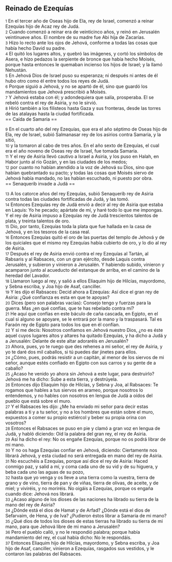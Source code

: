 == Reinado de Ezequías ==

{{anchor|1}} <small>1</small> En el tercer año de Oseas hijo de Ela, rey de Israel, comenzó a reinar Ezequías hijo de Acaz rey de Judá.<br>
{{anchor|2}} <small>2</small> Cuando comenzó a reinar era de veinticinco años, y reinó en Jerusalén veintinueve años. El nombre de su madre fue Abi hija de Zacarías.<br>
{{anchor|3}} <small>3</small> Hizo lo recto ante los ojos de Jehová, conforme a todas las cosas que había hecho David su padre.<br>
{{anchor|4}} <small>4</small> El quitó los lugares altos, y quebró las imágenes, y cortó los símbolos de Asera, e hizo pedazos la serpiente de bronce que había hecho Moisés, porque hasta entonces le quemaban incienso los hijos de Israel; y la llamó Nehustán.<br>
{{anchor|5}} <small>5</small> En Jehová Dios de Israel puso su esperanza; ni después ni antes de él hubo otro como él entre todos los reyes de Judá.<br>
{{anchor|6}} <small>6</small> Porque siguió a Jehová, y no se apartó de él, sino que guardó los mandamientos que Jehová prescribió a Moisés.<br>
{{anchor|7}} <small>7</small> Y Jehová estaba con él; y adondequiera que salía, prosperaba. El se rebeló contra el rey de Asiria, y no le sirvió.<br>
{{anchor|8}} <small>8</small> Hirió también a los filisteos hasta Gaza y sus fronteras, desde las torres de las atalayas hasta la ciudad fortificada.<br>
== Caída de Samaria ==

{{anchor|9}} <small>9</small> En el cuarto año del rey Ezequías, que era el año séptimo de Oseas hijo de Ela, rey de Israel, subió Salmanasar rey de los asirios contra Samaria, y la sitió,<br>
{{anchor|10}} <small>10</small> y la tomaron al cabo de tres años. En el año sexto de Ezequías, el cual era el año noveno de Oseas rey de Israel, fue tomada Samaria.<br>
{{anchor|11}} <small>11</small> Y el rey de Asiria llevó cautivo a Israel a Asiria, y los puso en Halah, en Habor junto al río Gozán, y en las ciudades de los medos;<br>
{{anchor|12}} <small>12</small> por cuanto no habían atendido a la voz de Jehová su Dios, sino que habían quebrantado su pacto; y todas las cosas que Moisés siervo de Jehová había mandado, no las habían escuchado, ni puesto por obra.<br>
== Senaquerib invade a Judá ==

{{anchor|13}} <small>13</small> A los catorce años del rey Ezequías, subió Senaquerib rey de Asiria contra todas las ciudades fortificadas de Judá, y las tomó.<br>
{{anchor|14}} <small>14</small> Entonces Ezequías rey de Judá envió a decir al rey de Asiria que estaba en Laquis: Yo he pecado; apártate de mí, y haré todo lo que me impongas. Y el rey de Asiria impuso a Ezequías rey de Judá trescientos talentos de plata,  y treinta talentos de oro.<br>
{{anchor|15}} <small>15</small> Dio, por tanto, Ezequías toda la plata que fue hallada en la casa de Jehová, y en los tesoros de la casa real.<br>
{{anchor|16}} <small>16</small> Entonces Ezequías quitó el oro de las puertas del templo de Jehová y de los quiciales que el mismo rey Ezequías había cubierto de oro, y lo dio al rey de Asiria.<br>
{{anchor|17}} <small>17</small> Después el rey de Asiria envió contra el rey Ezequías al Tartán, al Rabsaris y al Rabsaces, con un gran ejército, desde Laquis contra Jerusalén, y subieron y vinieron a Jerusalén. Y habiendo subido, vinieron y acamparon junto al acueducto del estanque de arriba, en el camino de la heredad del Lavador.<br>
{{anchor|18}} <small>18</small> Llamaron luego al rey, y salió a ellos Eliaquim hijo de Hilcías, mayordomo, y Sebna escriba, y Joa hijo de Asaf, canciller.<br>
{{anchor|19}} <small>19</small> Y les dijo el Rabsaces: Decid ahora a Ezequías: Así dice el gran rey de Asiria: ¿Qué confianza es esta en que te apoyas?<br>
{{anchor|20}} <small>20</small> Dices (pero son palabras vacías): Consejo tengo y fuerzas para la guerra. Mas ¿en qué confías, que te has rebelado contra mí?<br>
{{anchor|21}} <small>21</small> He aquí que confías en este báculo de caña cascada, en Egipto, en el cual si alguno se apoyare, se le entrará por la mano y la traspasará. Tal es Faraón rey de Egipto para todos los que en él confían.<br>
{{anchor|22}} <small>22</small> Y si me decís: Nosotros confiamos en Jehová nuestro Dios, ¿no es éste aquel cuyos lugares altos y altares ha quitado Ezequías, y ha dicho a Judá y a Jerusalén: Delante de este altar adoraréis en Jerusalén?<br>
{{anchor|23}} <small>23</small> Ahora, pues, yo te ruego que des rehenes a mi señor, el rey de Asiria, y yo te daré dos mil caballos, si tú puedes dar jinetes para ellos.<br>
{{anchor|24}} <small>24</small> ¿Cómo, pues, podrás resistir a un capitán, al menor de los siervos de mi señor, aunque estés confiado en Egipto con sus carros y su gente de a caballo?<br>
{{anchor|25}} <small>25</small> ¿Acaso he venido yo ahora sin Jehová a este lugar, para destruirlo? Jehová me ha dicho: Sube a esta tierra, y destrúyela.<br>
{{anchor|26}} <small>26</small> Entonces dijo Eliaquim hijo de Hilcías, y Sebna y Joa, al Rabsaces: Te rogamos que hables a tus siervos en arameo, porque nosotros lo entendemos, y no hables con nosotros en lengua de Judá a oídos del pueblo que está sobre el muro.<br>
{{anchor|27}} <small>27</small> Y el Rabsaces les dijo: ¿Me ha enviado mi señor para decir estas palabras a ti y a tu señor, y no a los hombres que están sobre el muro, expuestos a comer su propio estiércol y beber su propia orina con vosotros?<br>
{{anchor|28}} <small>28</small> Entonces el Rabsaces se puso en pie y clamó a gran voz en lengua de Judá, y habló diciendo: Oíd la palabra del gran rey, el rey de Asiria.<br>
{{anchor|29}} <small>29</small> Así ha dicho el rey: No os engañe Ezequías, porque no os podrá librar de mi mano.<br>
{{anchor|30}} <small>30</small> Y no os haga Ezequías confiar en Jehová, diciendo: Ciertamente nos librará Jehová, y esta ciudad no será entregada en mano del rey de Asiria.<br>
{{anchor|31}} <small>31</small> No escuchéis a Ezequías, porque así dice el rey de Asiria: Haced conmigo paz, y salid a mí, y coma cada uno de su vid y de su higuera, y beba cada uno las aguas de su pozo,<br>
{{anchor|32}} <small>32</small> hasta que yo venga y os lleve a una tierra como la vuestra, tierra de grano y de vino, tierra de pan y de viñas, tierra de olivas, de aceite, y de miel; y viviréis, y no moriréis. No oigáis a Ezequías, porque os engaña cuando dice: Jehová nos librará.<br>
{{anchor|33}} <small>33</small> ¿Acaso alguno de los dioses de las naciones ha librado su tierra de la mano del rey de Asiria?<br>
{{anchor|34}} <small>34</small> ¿Dónde está el dios de Hamat y de Arfad? ¿Dónde está el dios de Sefarvaim, de Hena, y de Iva? ¿Pudieron éstos librar a Samaria de mi mano?<br>
{{anchor|35}} <small>35</small> ¿Qué dios de todos los dioses de estas tierras ha librado su tierra de mi mano, para que Jehová libre de mi mano a Jerusalén?<br>
{{anchor|36}} <small>36</small> Pero el pueblo calló, y no le respondió palabra; porque había mandamiento del rey, el cual había dicho: No le respondáis.<br>
{{anchor|37}} <small>37</small> Entonces Eliaquim hijo de Hilcías, mayordomo, y Sebna escriba, y Joa hijo de Asaf, canciller, vinieron a Ezequías, rasgados sus vestidos, y le contaron las palabras del Rabsaces.<br>

